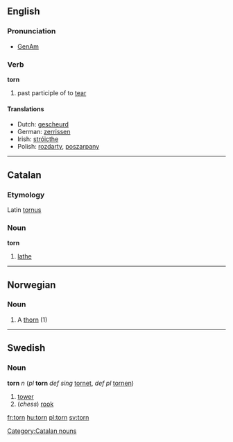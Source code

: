 ==English==

===Pronunciation===
{{rfap|US|UK}}
*[[w:General American|GenAm]] {{IPA|/tɔrn/}}

===Verb===
'''torn'''

# past participle of to [[tear]]

====Translations====
*Dutch: [[gescheurd]]
*German: [[zerrissen]]
*Irish: [[stróicthe]]
*Polish: [[rozdarty]], [[poszarpany]]

----

==Catalan==
===Etymology===
Latin [[tornus]]
===Noun===
'''torn'''

# [[lathe]]

[[Category:Catalan nouns]]

----

==Norwegian==
===Noun===
{{no-noun-c|torn}}
#A [[thorn]] (1)

----

==Swedish==
===Noun===
'''torn''' ''n'' (''pl'' '''torn''' ''def sing'' [[tornet]], ''def pl'' [[tornen]])

#[[tower]]
#(''chess'') [[rook]]

[[fr:torn]]
[[hu:torn]]
[[pl:torn]]
[[sv:torn]]